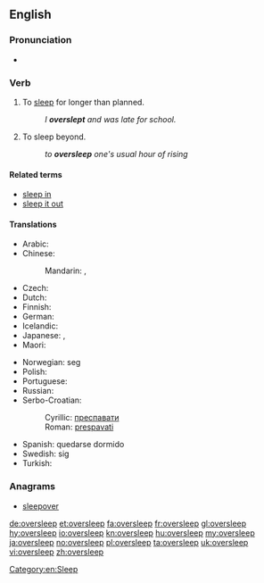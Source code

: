 ==English==

===Pronunciation===
* {{IPA|/ˈəʊvərˌsliːp/|lang=en}}

===Verb===
{{en-verb|oversleeps|oversleeping|overslept|overslept}}

# {{label|en|intransitive}} To [[sleep]] for longer than planned.
#: ''I '''overslept''' and was late for school.''
# {{label|en|transitive}} To sleep beyond.
#: ''to '''oversleep''' one's usual hour of rising''

====Related terms====
* [[sleep in]]<!-- aus., i would've thought everywhere -->
* [[sleep it out]]<!-- ireland, so i've just learned -->

====Translations====
{{trans-top|to sleep for longer than planned}}
* Arabic: {{t|ar|اِسْتَغْرَقَ فِي اَلنَّوْم}}
* Chinese:
*: Mandarin: {{t+|cmn|睡過頭|sc=Hani}}, {{t|cmn|睡过头|tr=shuìguòtóu|sc=Hani}}
* Czech: {{t+|cs|zaspat}}
* Dutch: {{t|nl|zich verslapen}}
* Finnish: {{t|fi|nukkua pommiin}}
* German: {{t+|de|verschlafen}}
* Icelandic: {{t|is|sofa yfir sig}}
* Japanese: {{t+|ja|寝過ごす|tr=ねすごす, nesugosu}}, {{t|ja|寝坊|alt=寝坊する|tr=ねぼうする, nebō-surú}}
* Maori: {{t|mi|moeroa}}
{{trans-mid}}
* Norwegian: {{t+|no|forsove}} seg
* Polish: {{t+|pl|zaspać}}
* Portuguese: {{t|pt|[[dormir]] [[demais]]}}
* Russian: {{t+|ru|проспа́ть|pf}}
* Serbo-Croatian:
*: Cyrillic: [[преспавати]]
*: Roman: [[prespavati]]
* Spanish: quedarse dormido
* Swedish: {{t+|sv|försova}} sig
* Turkish: {{t|tr|uyuyakalmak}}
{{trans-bottom}}

===Anagrams===
* [[sleepover#English|sleepover]]

[[Category:en:Sleep]]

[[de:oversleep]]
[[et:oversleep]]
[[fa:oversleep]]
[[fr:oversleep]]
[[gl:oversleep]]
[[hy:oversleep]]
[[io:oversleep]]
[[kn:oversleep]]
[[hu:oversleep]]
[[my:oversleep]]
[[ja:oversleep]]
[[no:oversleep]]
[[pl:oversleep]]
[[ta:oversleep]]
[[uk:oversleep]]
[[vi:oversleep]]
[[zh:oversleep]]